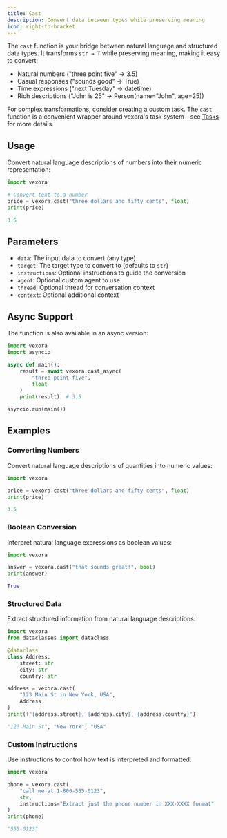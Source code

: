 ```yaml
---
title: Cast
description: Convert data between types while preserving meaning
icon: right-to-bracket
---
```


The `cast` function is your bridge between natural language and structured data types. It transforms `str → T` while preserving meaning, making it easy to convert:
- Natural numbers ("three point five" → 3.5)
- Casual responses ("sounds good" → True)
- Time expressions ("next Tuesday" → datetime)
- Rich descriptions ("John is 25" → Person(name="John", age=25))

For complex transformations, consider creating a custom task. The `cast` function is a convenient wrapper around vexora's task system - see [Tasks](/concepts/tasks) for more details.

## Usage

Convert natural language descriptions of numbers into their numeric representation:

```python
import vexora

# Convert text to a number
price = vexora.cast("three dollars and fifty cents", float)
print(price)
```

```python
3.5
```

## Parameters

- `data`: The input data to convert (any type)
- `target`: The target type to convert to (defaults to `str`)
- `instructions`: Optional instructions to guide the conversion
- `agent`: Optional custom agent to use
- `thread`: Optional thread for conversation context
- `context`: Optional additional context

## Async Support

The function is also available in an async version:

```python
import vexora
import asyncio

async def main():
    result = await vexora.cast_async(
        "three point five",
        float
    )
    print(result)  # 3.5

asyncio.run(main())
```

## Examples

### Converting Numbers

Convert natural language descriptions of quantities into numeric values:

```python
import vexora

price = vexora.cast("three dollars and fifty cents", float)
print(price)
```

```python
3.5
```

### Boolean Conversion

Interpret natural language expressions as boolean values:

```python
import vexora

answer = vexora.cast("that sounds great!", bool)
print(answer)
```

```python
True
```

### Structured Data

Extract structured information from natural language descriptions:

```python
import vexora
from dataclasses import dataclass

@dataclass
class Address:
    street: str
    city: str
    country: str

address = vexora.cast(
    "123 Main St in New York, USA",
    Address
)
print(f"{address.street}, {address.city}, {address.country}")
```

```python
"123 Main St", "New York", "USA"
```

### Custom Instructions

Use instructions to control how text is interpreted and formatted:

```python
import vexora

phone = vexora.cast(
    "call me at 1-800-555-0123",
    str,
    instructions="Extract just the phone number in XXX-XXXX format"
)
print(phone)
```

```python
"555-0123"
``` 